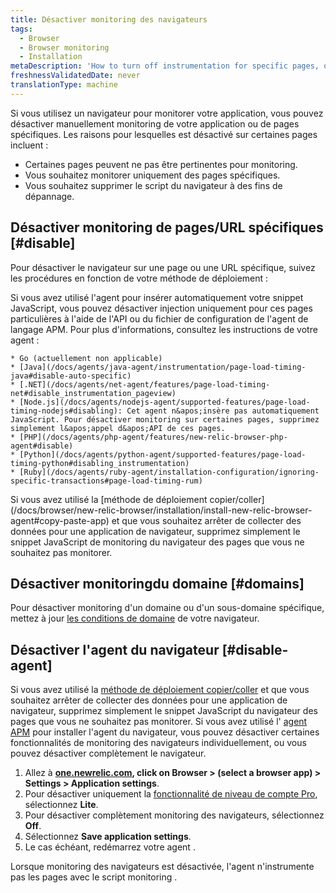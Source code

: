 ```yaml
---
title: Désactiver monitoring des navigateurs
tags:
  - Browser
  - Browser monitoring
  - Installation
metaDescription: 'How to turn off instrumentation for specific pages, or disable the browser agent completely.'
freshnessValidatedDate: never
translationType: machine
---
```


Si vous utilisez un navigateur pour monitorer votre application, vous pouvez désactiver manuellement monitoring de votre application ou de pages spécifiques. Les raisons pour lesquelles <InlinePopover type="browser" />est désactivé sur certaines pages incluent :

* Certaines pages peuvent ne pas être pertinentes pour monitoring.
* Vous souhaitez monitorer uniquement des pages spécifiques.
* Vous souhaitez supprimer le script du navigateur à des fins de dépannage.

## Désactiver monitoring de pages/URL spécifiques [#disable]

Pour désactiver le navigateur sur une page ou une URL spécifique, suivez les procédures en fonction de votre méthode de déploiement :

<CollapserGroup>
  <Collapser id="agent" title="déployé avec l'agent APM sélectionné">
    Si vous avez utilisé l&apos;agent <InlinePopover type="apm" />pour insérer automatiquement votre snippet JavaScript, vous pouvez désactiver injection uniquement pour ces pages particulières à l&apos;aide de l&apos;API ou du fichier de configuration de l&apos;agent de langage APM. Pour plus d&apos;informations, consultez les instructions de votre agent :

    * Go (actuellement non applicable)
    * [Java](/docs/agents/java-agent/instrumentation/page-load-timing-java#disable-auto-specific)
    * [.NET](/docs/agents/net-agent/features/page-load-timing-net#disable_instrumentation_pageview)
    * [Node.js](/docs/agents/nodejs-agent/supported-features/page-load-timing-nodejs#disabling): Cet agent n&apos;insère pas automatiquement JavaScript. Pour désactiver monitoring sur certaines pages, supprimez simplement l&apos;appel d&apos;API de ces pages.
    * [PHP](/docs/agents/php-agent/features/new-relic-browser-php-agent#disable)
    * [Python](/docs/agents/python-agent/supported-features/page-load-timing-python#disabling_instrumentation)
    * [Ruby](/docs/agents/ruby-agent/installation-configuration/ignoring-specific-transactions#page-load-timing-rum)
  </Collapser>

  <Collapser id="copy-paste" title="déployer avec la méthode copier/coller">
    Si vous avez utilisé la [méthode de déploiement copier/coller](/docs/browser/new-relic-browser/installation/install-new-relic-browser-agent#copy-paste-app) et que vous souhaitez arrêter de collecter des données pour une application de navigateur, supprimez simplement le snippet JavaScript de monitoring du navigateur des pages que vous ne souhaitez pas monitorer.
  </Collapser>
</CollapserGroup>

## Désactiver monitoringdu domaine [#domains]

Pour désactiver monitoring d&apos;un domaine ou d&apos;un sous-domaine spécifique, mettez à jour [les conditions de domaine](/docs/browser/new-relic-browser/configuration/monitor-or-block-specific-domains-subdomains) de votre navigateur.

## Désactiver l&apos;agent du navigateur [#disable-agent]

Si vous avez utilisé la [méthode de déploiement copier/coller](/docs/browser/new-relic-browser/installation/install-new-relic-browser-agent#copy-paste-app) et que vous souhaitez arrêter de collecter des données pour une application de navigateur, supprimez simplement le snippet JavaScript du navigateur des pages que vous ne souhaitez pas monitorer. Si vous avez utilisé l&apos; [agent APM](/docs/browser/new-relic-browser/installation/install-new-relic-browser-agent#select-apm-app) pour installer l&apos;agent du navigateur, vous pouvez désactiver certaines fonctionnalités de monitoring des navigateurs individuellement, ou vous pouvez désactiver complètement le navigateur.

1. Allez à <DNT>**[one.newrelic.com](https://one.newrelic.com/all-capabilities), click on Browser &gt; (select a browser app) &gt; Settings &gt; Application settings**</DNT>.
2. Pour désactiver uniquement la [fonctionnalité de niveau de compte Pro](/docs/browser/new-relic-browser/getting-started/new-relic-browser), sélectionnez <DNT>**Lite**</DNT>.
3. Pour désactiver complètement monitoring des navigateurs, sélectionnez <DNT>**Off**</DNT>.
4. Sélectionnez <DNT>**Save application settings**</DNT>.
5. Le cas échéant, redémarrez votre agent <InlinePopover type="apm" />.

Lorsque monitoring des navigateurs est désactivée, l&apos;agent n&apos;instrumente pas les pages avec le script monitoring .